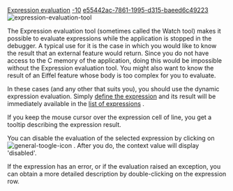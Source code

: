 [[Property:title|Expression evaluation]]
[[Property:weight|-10]]
[[Property:uuid|e55442ac-7861-1995-d315-baeed6c49223]]
[[Image:expression-evaluation-tool]]  

The Expression evaluation tool (sometimes called the Watch tool) makes it possible to evaluate expressions while the application is stopped in the debugger. A typical use for it is the case in which you would like to know the result that an external feature would return. Since you do not have access to the C memory of the application, doing this would be impossible without the Expression evaluation tool. You might also want to know the result of an Eiffel feature whose body is too complex for you to evaluate.

In these cases (and any other that suits you), you should use the dynamic expression evaluation. Simply [[New expression dialog|define the expression]] and its result will be immediately available in the [[Evaluation tool or Watch tool|list of expressions]] . 

If you keep the mouse cursor over the expression cell of line, you get a tooltip describing the expression result. 

You can disable the evaluation of the selected expression by clicking on  [[Image:general-toogle-icon]]  . After you do, the context value will display 'disabled'. 

If the expression has an error, or if the evaluation raised an exception, you can obtain a more detailed description by double-clicking on the expression row. 


{{caution|During the evaluation of an expression, all features that are necessary to obtain the result are called. Therefore, you should avoid calling queries that have side-effects, since doing so may alter the program execution. The Eiffel methodology recommends against creating queries with side-effects for other important reasons, as well. }}

{{caution|Eiffel ''agents'' (for example: <code>agent my_function</code>) are not supported is not supported. }}

{{caution|The evaluation ignores void-safety checking, a side effect is that expression <code>{FOO}</code> is interpreted as <code>{detachable FOO}</code> even if your application is void-safe. Thus keep this in mind when your expression implies <code>TYPE</code> objects. }}


{{caution|Currently, for classic Eiffel systems, evaluating <code>Precursor</code> will result the current feature's result (not the precursor). }}



